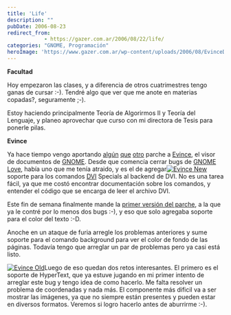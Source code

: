 ```yaml
---
title: 'Life'
description: ""
pubDate: 2006-08-23
redirect_from: 
            - https://gazer.com.ar/2006/08/22/life/
categories: "GNOME, Programación"
heroImage: 'https://www.gazer.com.ar/wp-content/uploads/2006/08/EvinceDvi_New.thumbnail.jpg'
---
```

**Facultad**

Hoy empezaron las clases, y a diferencia de otros cuatrimestres tengo ganas de cursar :-). Tendré algo que ver que me anote en materias copadas?, seguramente ;-).

Estoy haciendo principalmente Teoría de Algorirmos II y Teoría del Lenguaje, y planeo aprovechar que curso con mi directora de Tesis para ponerle pilas.

**Evince**

Ya hace tiempo vengo aportando [algún](http://bugzilla.gnome.org/show_bug.cgi?id=323429) [que](http://bugzilla.gnome.org/show_bug.cgi?id=328102) [otro](http://bugzilla.gnome.org/show_bug.cgi?id=314072) parche a [Evince](http://www.gnome.org/projects/evince/), el visor de documentos de [GNOME](http://www.gnome.org/). Desde que comencía cerrar bugs de [GNOME Love](http://live.gnome.org/GnomeLove), había uno que me tenía atraido, y es el de agregar[![Evince New](https://www.gazer.com.ar/wp-content/uploads/2006/08/EvinceDvi_New.thumbnail.jpg)](https://www.gazer.com.ar/wp-content/uploads/2006/08/EvinceDvi_New.jpg "Evince New") soporte para los comandos [DVI](http://en.wikipedia.org/wiki/DVI_%28file_format%29) Specials al backend de DVI. No es una tarea fácil, ya que me costó encontrar documentación sobre los comandos, y entender el código que se encarga de leer el archivo DVI.

Este fin de semana finalmente mande la [primer versión del parche](http://bugzilla.gnome.org/show_bug.cgi?id=303651), a la que ya le contré por lo menos dos bugs :-), y eso que solo agregaba soporte para el color del texto :-D.

Anoche en un ataque de furia arregle los problemas anteriores y sume soporte para el comando background para ver el color de fondo de las páginas. Todavía tengo que arreglar un par de problemas pero ya casi está listo.

[![Evince Old](https://www.gazer.com.ar/wp-content/uploads/2006/08/EvinceDvi_Old.thumbnail.jpg)](/img/uploads/2006/08/evincedvi_old.jpg "Evince Old")Luego de eso quedan dos retos interesantes. El primero es el soporte de HyperText, que ya estuve jugando en mi primer intento de arreglar este bug y tengo idea de como hacerlo. Me falta resolver un problema de coordenadas y nada más. El componente más dificil va a ser mostrar las imágenes, ya que no siempre están presentes y pueden estar en diversos formatos. Veremos si logro hacerlo antes de aburrirme :-).
